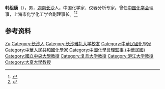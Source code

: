 '''韩组康'''（{{bd|1894年||1968年|}}），男，[[湖南|湖南]][[长沙|长沙]]人，中国化学家、仪器分析专家，曾任[[中国化学会|中国化学会]]理事，上海市化学化工学会副理事长。<ref>{{Cite book|title=中华当代文化名人大辞典|author=张品兴, 殷登祥, 陈有进等主编|publisher=中国广播电视出版社|year=1992|isbn=9787504315137|location=北京|pages=}}</ref><ref>{{Cite book|title=二十世纪中国名人辞典|author=蔡开松, 于信凤主编; 曾卓明, 周溯源, 赵书刚副主编|publisher=辽宁人民出版社|year=1991|isbn=|location=沈阳|pages=}}</ref>

== 参考资料 ==
{{reflist}}

{{中国人物小作品}}
{{中国化学会第五届理事会}}

{{Authority control}}
{{DEFAULTSORT:Han韩}}
[[Category:韩姓|Zu]]
[[Category:长沙人|Category:长沙人]]
[[Category:长沙雅礼大学校友|Category:长沙雅礼大学校友]]
[[Category:中華民國化學家|Category:中華民國化學家]]
[[Category:中華人民共和國化學家|Category:中華人民共和國化學家]]
[[Category:中國化學會理監事_(中華民國)|Category:中國化學會理監事 (中華民國)]]
[[Category:國立中央大學教授|Category:國立中央大學教授]]
[[Category:复旦大学教授|Category:复旦大学教授]]
[[Category:沪江大学教授|Category:沪江大学教授]]
[[Category:大夏大學教授|Category:大夏大學教授]]